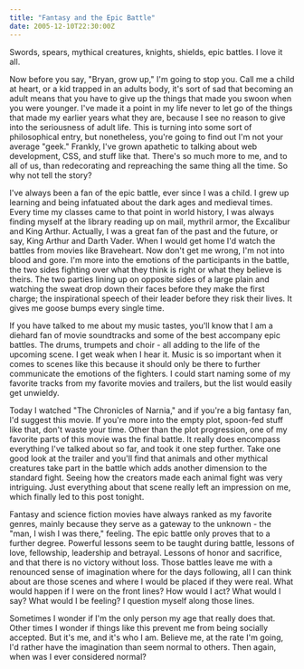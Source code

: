 ```yaml
---
title: "Fantasy and the Epic Battle"
date: 2005-12-10T22:30:00Z
---
```


Swords, spears, mythical creatures, knights, shields, epic battles. I love it all.

Now before you say, "Bryan, grow up," I'm going to stop you. Call me a child at heart, or a kid trapped in an adults body, it's sort of sad that becoming an adult means that you have to give up the things that made you swoon when you were younger. I've made it a point in my life never to let go of the things that made my earlier years what they are, because I see no reason to give into the seriousness of adult life. This is turning into some sort of philosophical entry, but nonetheless, you're going to find out I'm not your average "geek." Frankly, I've grown apathetic to talking about web development, CSS, and stuff like that. There's so much more to me, and to all of us, than redecorating and repreaching the same thing all the time. So why not tell the story?

I've always been a fan of the epic battle, ever since I was a child. I grew up learning and being infatuated about the dark ages and medieval times. Every time my classes came to that point in world history, I was always finding myself at the library reading up on mail, mythril armor, the Excalibur and King Arthur. Actually, I was a great fan of the past and the future, or say, King Arthur and Darth Vader. When I would get home I'd watch the battles from movies like Braveheart. Now don't get me wrong, I'm not into blood and gore. I'm more into the emotions of the participants in the battle, the two sides fighting over what they think is right or what they believe is theirs. The two parties lining up on opposite sides of a large plain and watching the sweat drop down their faces before they make the first charge; the inspirational speech of their leader before they risk their lives. It gives me goose bumps every single time.

If you have talked to me about my music tastes, you'll know that I am a diehard fan of movie soundtracks and some of the best accompany epic battles. The drums, trumpets and choir - all adding to the life of the upcoming scene. I get weak when I hear it. Music is so important when it comes to scenes like this because it should only be there to further communicate the emotions of the fighters. I could start naming some of my favorite tracks from my favorite movies and trailers, but the list would easily get unwieldy.

Today I watched "The Chronicles of Narnia," and if you're a big fantasy fan, I'd suggest this movie. If you're more into the empty plot, spoon-fed stuff like that, don't waste your time. Other than the plot progression, one of my favorite parts of this movie was the final battle. It really does encompass everything I've talked about so far, and took it one step further. Take one good look at the trailer and you'll find that animals and other mythical creatures take part in the battle which adds another dimension to the standard fight. Seeing how the creators made each animal fight was very intriguing. Just everything about that scene really left an impression on me, which finally led to this post tonight.

Fantasy and science fiction movies have always ranked as my favorite genres, mainly because they serve as a gateway to the unknown - the "man, I wish I was there," feeling. The epic battle only proves that to a further degree. Powerful lessons seem to be taught during battle, lessons of love, fellowship, leadership and betrayal. Lessons of honor and sacrifice, and that there is no victory without loss. Those battles leave me with a renounced sense of imagination where for the days following, all I can think about are those scenes and where I would be placed if they were real. What would happen if I were on the front lines? How would I act? What would I say? What would I be feeling? I question myself along those lines.

Sometimes I wonder if I'm the only person my age that really does that. Other times I wonder if things like this prevent me from being socially accepted. But it's me, and it's who I am. Believe me, at the rate I'm going, I'd rather have the imagination than seem normal to others. Then again, when was I ever considered normal?
